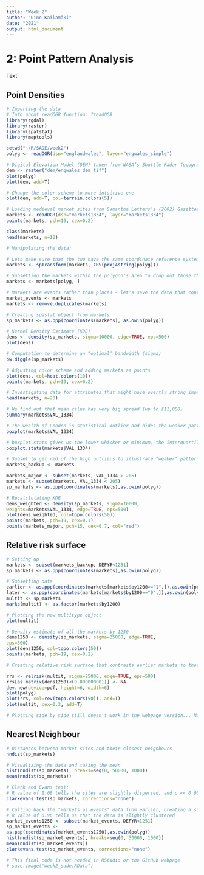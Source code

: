 ```yaml
---
title: "Week 2"
author: "Uine Kailamäki"
date: "2021"
output: html_document
---
```



# 2: Point Pattern Analysis

Text

## Point Densities

```r
# Importing the data
# Info about readOGR function: ?readOGR
library(rgdal)
library(raster)
library(spatstat)
library(maptools)

setwd("~/R/SADE/week2")
polyg <- readOGR(dsn="englandwales", layer="engwales_simple")

# Digital Elevation Model (DEM) taken from NASA’s Shuttle Radar Topography Mission data
dem <- raster("dem/engwales_dem.tif")
plot(polyg)
plot(dem, add=T)

# Change the color scheme to more intuitive one
plot(dem, add=T, col=terrain.colors(5))

# Loading medieval market sites from Samantha Letters’s (2002) Gazetteer of Markets and Fairs in England and Wales to 1516.
markets <- readOGR(dsn="markets1334", layer="markets1334")
points(markets, pch=19, cex=0.2)

class(markets)
head(markets, n=10)

# Manipulating the data: 

# Lets make sure that the two have the same coordinate reference system (CRS) by taking the polygon’s CRS and applying it to the markets.
markets <- spTransform(markets, CRS(proj4string(polyg)))

# Subsetting the markets within the polygon's area to drop out those that fall outside of its borders
markets <- markets[polyg, ]

# Markets are events rather than places - let's save the data that contains duplicates as "market_events" and then remove duplicates from "markets"
market_events <- markets
markets <- remove.duplicates(markets)

# Creating spastat object from markets
sp_markets <- as.ppp(coordinates(markets), as.owin(polyg))

# Kernel Density Estimate (KDE)
dens <- density(sp_markets, sigma=10000, edge=TRUE, eps=500)
plot(dens)

# Computation to determine an “optimal” bandwidth (sigma)
bw.diggle(sp_markets)

# Adjusting color scheme and adding markets as points
plot(dens, col=heat.colors(10))
points(markets, pch=19, cex=0.2)

# Investigating data for attributes that might have overtly strong impact 
head(markets, n=20)

# We find out that mean value has very big spread (up to £11,000)
summary(markets$VAL_1334)

# The wealth of London is statistical outlier and hides the weaker patterns in comparison
boxplot(markets$VAL_1334)

# boxplot.stats gives us the lower whisker or minimum, the interquartile range of the middle (the second and fourth values), the median (third value) and the upper whisker or maximum. 
boxplot.stats(markets$VAL_1334)

# Subset to get rid of the high outliers to illustrate "weaker" patterns, original data is saved as markets_backup
markets_backup <- markets

markets_major <- subset(markets, VAL_1334 > 205)
markets <- subset(markets, VAL_1334 < 205)
sp_markets <- as.ppp(coordinates(markets),as.owin(polyg))

# Recalclulating KDE
dens_weighted <- density(sp_markets, sigma=10000,
weights=markets$VAL_1334, edge=TRUE, eps=500)
plot(dens_weighted, col=topo.colors(50))
points(markets, pch=19, cex=0.1)
points(markets_major, pch=15, cex=0.7, col="red")

```

## Relative risk surface

```r
# Setting up
markets <- subset(markets_backup, DEFYR<1251)
sp_markets <- as.ppp(coordinates(markets),as.owin(polyg))

# Subsetting data
earlier <- as.ppp(coordinates(markets[markets$by1200=="1",]),as.owin(polyg))
later <- as.ppp(coordinates(markets[markets$by1200=="0",]),as.owin(polyg))
multit <- sp_markets
marks(multit) <- as.factor(markets$by1200)

# Plotting the new multitype object
plot(multit)

# Density estimate of all the markets by 1250
dens1250 <- density(sp_markets, sigma=25000, edge=TRUE,
eps=500)
plot(dens1250, col=topo.colors(50))
points(markets, pch=19, cex=0.2)

# Creating relative risk surface that contrasts earlier markets to those founded later

rrs <- relrisk(multit, sigma=25000, edge=TRUE, eps=500)
rrs[as.matrix(dens1250)<(0.000000001)] <- NA
dev.new(device=pdf, height=6, width=6)
plot(polyg)
plot(rrs, col=rev(topo.colors(50)), add=T)
plot(multit, cex=0.3, add=T)

# Plotting side by side still doesn't work in the webpage version... Might need to find other solutions for that!

```

## Nearest Neighbour

```r

# Distances between market sites and their closest neighbours
nndist(sp_markets)

# Visualizing the data and taking the mean
hist(nndist(sp_markets), breaks=seq(0, 50000, 1000))
mean(nndist(sp_markets))

# Clark and Evans test: 
# R value of 1.08 tells the sites are slightly dispersed, and p << 0.05 tells us that the result is statistically significant
clarkevans.test(sp_markets, corrections="none")

# Calling back the "markets as events" data from earlier, creating a subset of those that were recorded before 1250
# R value of 0.96 tells us that the data is slightly clustered
market_events1250 <- subset(market_events, DEFYR<1251)
sp_market_events <-
as.ppp(coordinates(market_events1250),as.owin(polyg))
hist(nndist(sp_market_events), breaks=seq(0, 50000, 1000))
mean(nndist(sp_market_events))
clarkevans.test(sp_market_events, corrections="none")

# This final code is not needed in RStudio or the GitHub webpage
# save.image("week2_sade.RData")

```